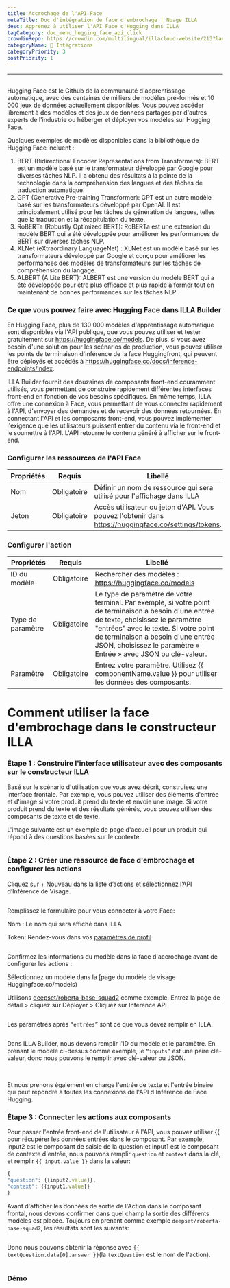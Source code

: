 ```yaml
---
title: Accrochage de l'API Face
metaTitle: Doc d'intégration de face d'embrochage | Nuage ILLA
desc: Apprenez à utiliser l'API Face d'Hugging dans ILLA
tagCategory: doc_menu_hugging_face_api_click
crowdinRepo: https://crowdin.com/multilingual/illacloud-website/213?languages=fr&filter=basic&value=0
categoryName: 🔨 Intégrations
categoryPriority: 3
postPriority: 1
---
```


* * *

## <h2 hidden>API Face câlinage</h2>

Hugging Face est le Github de la communauté d'apprentissage automatique, avec des centaines de milliers de modèles pré-formés et 10 000 jeux de données actuellement disponibles. Vous pouvez accéder librement à des modèles et des jeux de données partagés par d'autres experts de l'industrie ou héberger et déployer vos modèles sur Hugging Face.

Quelques exemples de modèles disponibles dans la bibliothèque de Hugging Face incluent :

1.  BERT (Bidirectional Encoder Representations from Transformers): BERT est un modèle basé sur le transformateur développé par Google pour diverses tâches NLP. Il a obtenu des résultats à la pointe de la technologie dans la compréhension des langues et des tâches de traduction automatique.
2.  GPT (Generative Pre-training Transformer): GPT est un autre modèle basé sur les transformateurs développé par OpenAI. Il est principalement utilisé pour les tâches de génération de langues, telles que la traduction et la récapitulation du texte.
3.  RoBERTa (Robustly Optimized BERT): RoBERTa est une extension du modèle BERT qui a été développée pour améliorer les performances de BERT sur diverses tâches NLP.
4.  XLNet (eXtraordinary LanguageNet) : XLNet est un modèle basé sur les transformateurs développé par Google et conçu pour améliorer les performances des modèles de transformateurs sur les tâches de compréhension du langage.
5.  ALBERT (A Lite BERT): ALBERT est une version du modèle BERT qui a été développée pour être plus efficace et plus rapide à former tout en maintenant de bonnes performances sur les tâches NLP.

### Ce que vous pouvez faire avec Hugging Face dans ILLA Builder

En Hugging Face, plus de 130 000 modèles d'apprentissage automatique sont disponibles via l'API publique, que vous pouvez utiliser et tester gratuitement sur <https://huggingface.co/models>. De plus, si vous avez besoin d'une solution pour les scénarios de production, vous pouvez utiliser les points de terminaison d'inférence de la face Huggingfront, qui peuvent être déployés et accédés à <https://huggingface.co/docs/inference-endpoints/index>.

ILLA Builder fournit des douzaines de composants front-end couramment utilisés, vous permettant de construire rapidement différentes interfaces front-end en fonction de vos besoins spécifiques. En même temps, ILLA offre une connexion à Face, vous permettant de vous connecter rapidement à l'API, d'envoyer des demandes et de recevoir des données retournées. En connectant l'API et les composants front-end, vous pouvez implémenter l'exigence que les utilisateurs puissent entrer du contenu via le front-end et le soumettre à l'API. L'API retourne le contenu généré à afficher sur le front-end.

### Configurer les ressources de l'API Face

| Propriétés | Requis      | Libellé                                                                                               |
| ---------- | ----------- | ----------------------------------------------------------------------------------------------------- |
| Nom        | Obligatoire | Définir un nom de ressource qui sera utilisé pour l'affichage dans ILLA                               |
| Jeton      | Obligatoire | Accès utilisateur ou jeton d'API. Vous pouvez l'obtenir dans https://huggingface.co/settings/tokens.  |

### Configurer l'action

| Propriétés        | Requis      | Libellé                                                                                                                                                                                                                                                                                   |
| ----------------- | ----------- | ----------------------------------------------------------------------------------------------------------------------------------------------------------------------------------------------------------------------------------------------------------------------------------------- |
| ID du modèle      | Obligatoire | Rechercher des modèles : https://huggingface.co/models                                                                                                                                                                                                                                    |
| Type de paramètre | Obligatoire | Le type de paramètre de votre terminal. Par exemple, si votre point de terminaison a besoin d'une entrée de texte, choisissez le paramètre "entrées" avec le texte. Si votre point de terminaison a besoin d'une entrée JSON, choisissez le paramètre « Entrée » avec JSON ou clé-valeur. |
| Paramètre         | Obligatoire | Entrez votre paramètre. Utilisez {{ componentName.value }} pour utiliser les données des composants.                                                                                                                                                                                      |

# Comment utiliser la face d'embrochage dans le constructeur ILLA

### Étape 1 : Construire l'interface utilisateur avec des composants sur le constructeur ILLA

Basé sur le scénario d'utilisation que vous avez décrit, construisez une interface frontale. Par exemple, vous pouvez utiliser des éléments d'entrée et d'image si votre produit prend du texte et envoie une image. Si votre produit prend du texte et des résultats générés, vous pouvez utiliser des composants de texte et de texte.

L'image suivante est un exemple de page d'accueil pour un produit qui répond à des questions basées sur le contexte.

<img src='https://cdn.illacloud.com/official-website/img/docs/connect/hfapi1.png' alt="" />

### Étape 2 : Créer une ressource de face d'embrochage et configurer les actions

Cliquez sur + Nouveau dans la liste d’actions et sélectionnez l’API d’Inférence de Visage.

<img src='https://cdn.illacloud.com/official-website/img/docs/connect/hfapi2.png' alt="" />

Remplissez le formulaire pour vous connecter à votre Face:

Nom : Le nom qui sera affiché dans ILLA

Token: Rendez-vous dans vos [paramètres de profil](https://huggingface.co/settings/tokens)

<img src='https://cdn.illacloud.com/official-website/img/docs/connect/hfapi3.png' alt="" />

Confirmez les informations du modèle dans la face d'accrochage avant de configurer les actions :

Sélectionnez un modèle dans la \[page du modèle de visage Huggingface.co/models)

Utilisons [deepset/roberta-base-squad2](https://huggingface.co/deepset/roberta-base-squad2) comme exemple. Entrez la page de détail > cliquez sur Déployer > Cliquez sur Inférence API

<img src='https://cdn.illacloud.com/official-website/img/docs/connect/hfapi4.png' alt="" />

Les paramètres après `“entrées”` sont ce que vous devez remplir en ILLA. 

<img src='https://cdn.illacloud.com/official-website/img/docs/connect/hfapi5.png' alt="" />

Dans ILLA Builder, nous devons remplir l'ID du modèle et le paramètre. En prenant le modèle ci-dessus comme exemple, le `“inputs”` est une paire clé-valeur, donc nous pouvons le remplir avec clé-valeur ou JSON. 

<img src='https://cdn.illacloud.com/official-website/img/docs/connect/hfapi6.png' alt="" />

<img src='https://cdn.illacloud.com/official-website/img/docs/connect/hfapi7.png' alt="" />

Et nous prenons également en charge l'entrée de texte et l'entrée binaire qui peut répondre à toutes les connexions de l'API d'Inférence de Face Hugging.

### Étape 3 : Connecter les actions aux composants

Pour passer l'entrée front-end de l'utilisateur à l'API, vous pouvez utiliser {{ pour récupérer les données entrées dans le composant. Par exemple, input2 est le composant de saisie de la question et input1 est le composant de contexte d'entrée, nous pouvons remplir `question` et `context` dans la clé, et remplir `{{ input.value }}` dans la valeur:

```jsx
{
"question": {{input2.value}},
"context": {{input1.value}}
}
```

Avant d'afficher les données de sortie de l'Action dans le composant frontal, nous devons confirmer dans quel champ la sortie des différents modèles est placée. Toujours en prenant comme exemple `deepset/roberta-base-squad2`, les résultats sont les suivants:

<img src='https://cdn.illacloud.com/official-website/img/docs/connect/hfapi8.png' alt="" />

Donc nous pouvons obtenir la réponse avec `{{ textQuestion.data[0].answer }}`(la `textQuestion` est le nom de l'action). 

<img src='https://cdn.illacloud.com/official-website/img/docs/connect/hfapi9.png' alt="" />

### Démo

<img src='https://cdn.illacloud.com/official-website/img/docs/connect/hfapi10.gif' alt="" />

<img src='https://cdn.illacloud.com/official-website/img/docs/connect/hfapi11.gif' alt="" />
